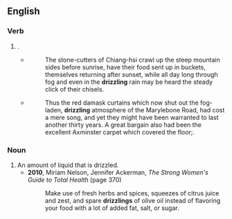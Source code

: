 ==English==

===Verb===
{{head|en|verb form}}

# {{present participle of|en|drizzle|nocat=1}}.
#* {{quote-book
|en
|url=https://archive.org/details/upliftofchina00smit/
|year=1912
|title=The Uplift of China
|author={{w|Arthur Henderson Smith}}
|page=[https://archive.org/details/upliftofchina00smit/page/41/ 41]}}
#*:The stone-cutters of Chiang-hsi crawl up the steep mountain sides before sunrise, have their food sent up in buckets, themselves returning after sunset, while all day long through fog and even in the '''drizzling''' rain may be heard the steady click of their chisels.
#* {{RQ:Belloc Lowndes Lodger|I|0016}}
#*: Thus the red damask curtains which now shut out the fog-laden, '''drizzling''' atmosphere of the Marylebone Road, had cost a mere song, and yet they might have been warranted to last another thirty years. A great bargain also had been the excellent Axminster carpet which covered the floor;{{nb...}}.

===Noun===
{{en-noun}}

# An amount of liquid that is drizzled.
#* '''2010''', Miriam Nelson, Jennifer Ackerman, ''The Strong Women's Guide to Total Health'' (page 370)
#*: Make use of fresh herbs and spices, squeezes of citrus juice and zest, and spare '''drizzlings''' of olive oil instead of flavoring your food with a lot of added fat, salt, or sugar.